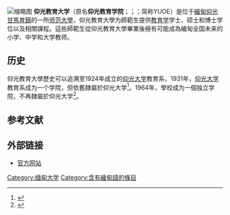 {{Infobox university
|name = 仰光教育大學
|native_name = {{my|ရန်ကုန် ပညာရေး တက္ကသိုလ်}}
|image        =
|imagestyle   = 
|caption      = 
|captionstyle = 
|datastyle    = 
|image_name = 
|image_size = 

|established = {{start date and age|1931}}
|location =  [[缅甸|缅甸]][[仰光省|仰光省]][[仰光|仰光]][[甘馬育鎮|甘馬育鎮]]
|type = 公立

|students = 27,000 
|undergrad = 2,000
|postgrad = 23,000
|website= {{url|yuoe.edu.mm}}
|affiliations = 緬甸教育部
}}[[File:Yangon_Institute_of_Education.JPG|缩略图]]
'''仰光教育大学'''（原名'''仰光教育学院'''；{{lang-my|ရန်ကုန် ပညာရေး တက္ကသိုလ်}}；{{IPA-my|jàɰ̃ɡòʊɰ̃ pjɪ̀ɰ̃ɲàjé tɛʔkəθò|}}；简称YUOE）是位于[[緬甸|緬甸]][[仰光|仰光]][[甘馬育鎮|甘馬育鎮]]的一所[[师范大學|师范大學]]，仰光教育大學为師範生提供[[教育学|教育学]]学士、硕士和博士学位以及相關課程。這些師範生從仰光教育大學畢業後極有可能成為緬甸全国未来的小学、中学和大学教师。

== 历史 ==
仰光教育大學歷史可以追溯至1924年成立的[[仰光大学|仰光大学]]教育系，1931年，[[仰光大学|仰光大学]]教育系成为一个学院，但依舊隸屬於仰光大学<ref name="cge">{{Cite web|title=CGE Tour to Myanmar|url=http://www.mewashingtondc.com/CGE%20Tour%20to%20Myanmar.pdf|accessdate=2008-12-31|date=2004-10-05|publisher=CGE|archive-date=2008-05-26|archive-url=https://web.archive.org/web/20080526205709/http://www.mewashingtondc.com/CGE%20Tour%20to%20Myanmar.pdf|dead-url=no}}</ref>。1964年，學校成为一個独立学院，不再隸屬於仰光大学<ref name="sea">{{Cite journal|title=University Governance in Myanmar|url=http://www.rihed.seameo.org/ugseminar/PG_Myanm.pdf|last=Dr. Mya Aye, Rector, Mandalay University|date=2008-10-13|publisher=South-East Asia Ministers of Education|journal=|access-date=2021-02-07|archive-date=2011-04-09|archive-url=https://web.archive.org/web/20110409151005/http://www.rihed.seameo.org/ugseminar/PG_Myanm.pdf|dead-url=no}}</ref>。

== 参考文献 ==
{{Reflist}}

== 外部链接 ==

* [http://www.yuoe.edu.mm/ 官方网站] {{Wayback|url=http://www.yuoe.edu.mm/ |date=20201225095747 }}

[[Category:缅甸大学|Category:缅甸大学]]
[[Category:含有緬甸語的條目|Category:含有緬甸語的條目]]